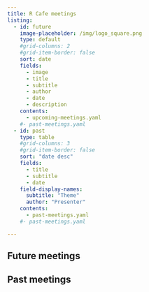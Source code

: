 ```yaml
---
title: R Cafe meetings
listing: 
  - id: future
    image-placeholder: /img/logo_square.png
    type: default
    #grid-columns: 2
    #grid-item-border: false
    sort: date
    fields: 
      - image
      - title
      - subtitle
      - author
      - date
      - description
    contents: 
      - upcoming-meetings.yaml
    #- past-meetings.yaml
  - id: past
    type: table
    #grid-columns: 3
    #grid-item-border: false
    sort: "date desc"
    fields: 
      - title
      - subtitle
      - date
    field-display-names:
      subtitle: "Theme"
      author: "Presenter"
    contents: 
      - past-meetings.yaml
    #- past-meetings.yaml

---
```


## Future meetings

:::{#future}
:::

## Past meetings

:::{#past}
:::
